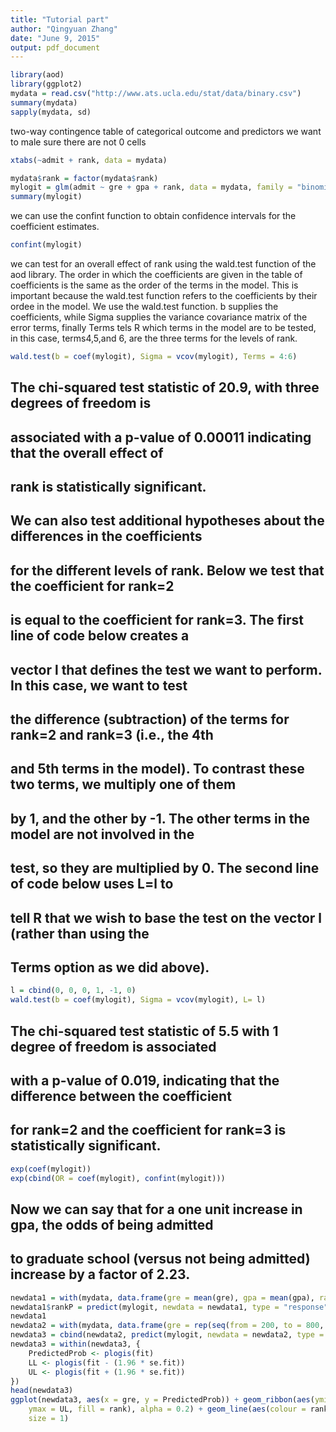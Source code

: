```yaml
---
title: "Tutorial part"
author: "Qingyuan Zhang"
date: "June 9, 2015"
output: pdf_document
---
```




```r
library(aod)
library(ggplot2)
mydata = read.csv("http://www.ats.ucla.edu/stat/data/binary.csv")
summary(mydata)
sapply(mydata, sd)
```

 two-way contingence table of categorical outcome and predictors we want to
 male sure there are not 0 cells

```r
xtabs(~admit + rank, data = mydata)
```

```r
mydata$rank = factor(mydata$rank)
mylogit = glm(admit ~ gre + gpa + rank, data = mydata, family = "binomial")
summary(mylogit)
```

we can use the confint function to obtain confidence intervals for the 
coefficient estimates. 

```r
confint(mylogit)
```

 we can test for an overall effect of rank using the wald.test function 
 of the aod library. The order in which the coefficients are given in the
 table of coefficients is the same as the order of the terms in the model.
 This is important because the wald.test function refers to the coefficients
 by their ordee in the model. We use the wald.test function. b supplies the
 coefficients, while Sigma supplies the variance covariance matrix of the 
 error terms, finally Terms tels R which terms in the model are to be 
 tested, in this case, terms4,5,and 6, are the three terms for the levels 
 of rank.

```r
wald.test(b = coef(mylogit), Sigma = vcov(mylogit), Terms = 4:6)
```

## The chi-squared test statistic of 20.9, with three degrees of freedom is 
## associated with a p-value of 0.00011 indicating that the overall effect of
## rank is statistically significant.
## We can also test additional hypotheses about the differences in the coefficients
## for the different levels of rank. Below we test that the coefficient for rank=2 
## is equal to the coefficient for rank=3. The first line of code below creates a
## vector l that defines the test we want to perform. In this case, we want to test
## the difference (subtraction) of the terms for rank=2 and rank=3 (i.e., the 4th 
## and 5th terms in the model). To contrast these two terms, we multiply one of them
## by 1, and the other by -1. The other terms in the model are not involved in the
## test, so they are multiplied by 0. The second line of code below uses L=l to 
## tell R that we wish to base the test on the vector l (rather than using the 
## Terms option as we did above).

```r
l = cbind(0, 0, 0, 1, -1, 0)
wald.test(b = coef(mylogit), Sigma = vcov(mylogit), L= l)
```

## The chi-squared test statistic of 5.5 with 1 degree of freedom is associated 
## with a p-value of 0.019, indicating that the difference between the coefficient
## for rank=2 and the coefficient for rank=3 is statistically significant.

```r
exp(coef(mylogit))
exp(cbind(OR = coef(mylogit), confint(mylogit)))
```

## Now we can say that for a one unit increase in gpa, the odds of being admitted 
## to graduate school (versus not being admitted) increase by a factor of 2.23. 

```r
newdata1 = with(mydata, data.frame(gre = mean(gre), gpa = mean(gpa), rank = factor(1:4)))
newdata1$rankP = predict(mylogit, newdata = newdata1, type = "response")
newdata1
newdata2 = with(mydata, data.frame(gre = rep(seq(from = 200, to = 800, length.out = 100),4), gpa = mean(gpa), rank = factor(rep(1:4, each = 100))))
newdata3 = cbind(newdata2, predict(mylogit, newdata = newdata2, type = "link", se = TRUE))
newdata3 = within(newdata3, {
    PredictedProb <- plogis(fit)
    LL <- plogis(fit - (1.96 * se.fit))
    UL <- plogis(fit + (1.96 * se.fit))
})
head(newdata3)
ggplot(newdata3, aes(x = gre, y = PredictedProb)) + geom_ribbon(aes(ymin = LL,
    ymax = UL, fill = rank), alpha = 0.2) + geom_line(aes(colour = rank),
    size = 1)
```

